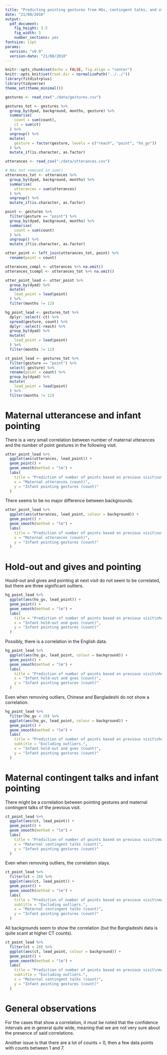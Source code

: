 ```yaml
---
title: "Predicting pointing gestures from HGs, contingent talks, and utterances"
date: "21/08/2018"
output:
  pdf_document:
    fig_height: 3.5
    fig_width: 5
    number_sections: yes
fontsize: 11pt
params:
  version: "v0.9"
  version-date: "21/08/2018"
---
```


```r
knitr::opts_chunk$set(echo = FALSE, fig.align = "center")
knitr::opts_knit$set(root.dir = normalizePath("../../"))
library(fitdistrplus)
library(tidyverse)
theme_set(theme_minimal())
```

```r
gestures <- read_csv("./data/gestures.csv")

gestures_tot <- gestures %>%
  group_by(dyad, background, months, gesture) %>%
  summarise(
    count = sum(count),
    ct = sum(ct)
  ) %>%
  ungroup() %>%
  mutate(
    gesture = factor(gesture, levels = c("reach", "point", "ho_gv"))
  ) %>%
  mutate_if(is.character, as.factor)

utterances <- read_csv("./data/utterances.csv")

# NAs not removed in sum()
utterances_tot <- utterances %>%
  group_by(dyad, background, months) %>%
  summarise(
    utterances = sum(utterances)
  ) %>%
  ungroup() %>%
  mutate_if(is.character, as.factor)

point <- gestures %>%
  filter(gesture == "point") %>%
  group_by(dyad, background, months) %>%
  summarise(
    count = sum(count)
  ) %>%
  ungroup() %>%
  mutate_if(is.character, as.factor)

utter_point <- left_join(utterances_tot, point) %>%
  rename(point = count)

utterances_compl <- utterances %>% na.omit()
utterances_tcompl <- utterances_tot %>% na.omit()

utter_point_lead <- utter_point %>%
  group_by(dyad) %>%
  mutate(
    lead_point = lead(point)
  ) %>%
  filter(months != 12)

hg_point_lead <- gestures_tot %>%
  dplyr::select(-ct) %>%
  spread(gesture, count) %>%
  dplyr::select(-reach) %>%
  group_by(dyad) %>%
  mutate(
    lead_point = lead(point)
  ) %>%
  filter(months != 12)

ct_point_lead <- gestures_tot %>%
  filter(gesture == "point") %>%
  select(-gesture) %>%
  rename(point = count) %>%
  group_by(dyad) %>%
  mutate(
    lead_point = lead(point)
  ) %>%
  filter(months != 12)
```

# Maternal utterancese and infant pointing

There is a very small correlation between number of maternal utterances and the number of point gestures in the following visit.

```r
utter_point_lead %>%
  ggplot(aes(utterances, lead_point)) +
  geom_point() +
  geom_smooth(method = "lm") +
  labs(
    title = "Prediction of number of points based on previous visit\nutterances counts",
    x = "Maternal utterances (count)",
    y = "Infant pointing gestures (count)"
  )
```

There seems to be no major difference between backgrounds.

```r
utter_point_lead %>%
  ggplot(aes(utterances, lead_point, colour = background)) +
  geom_point() +
  geom_smooth(method = "lm") +
  labs(
    title = "Prediction of number of points based on previous visit\nutterances counts by background",
    x = "Maternal utterances (count)",
    y = "Infant pointing gestures (count)"
  )
```

# Hold-out and gives and pointing

Hould-out and gives and pointing at next visit do not seem to be correlated, but there are three significant outliers.

```r
hg_point_lead %>%
  ggplot(aes(ho_gv, lead_point)) +
  geom_point() +
  geom_smooth(method = "lm") +
  labs(
    title = "Prediction of number of points based on previous visit\nhould-out and gives",
    x = "Infant hold-out and gves (count)",
    y = "Infant pointing gestures (count)"
  )
```

Possibly, there is a correlation in the English data.

```r
hg_point_lead %>%
  ggplot(aes(ho_gv, lead_point, colour = background)) +
  geom_point() +
  geom_smooth(method = "lm") +
  labs(
    title = "Prediction of number of points based on previous visit\nhould-out and gives by background",
    x = "Infant hold-out and gves (count)",
    y = "Infant pointing gestures (count)"
  )
```

Even when removing outliers, Chinese and Bangladeshi do not show a correlation.

```r
hg_point_lead %>%
  filter(ho_gv < 20) %>%
  ggplot(aes(ho_gv, lead_point, colour = background)) +
  geom_point() +
  geom_smooth(method = "lm") +
  labs(
    title = "Prediction of number of points based on previous visit\nhould-out and gives by background",
    subtitle = "Excluding outliers.",
    x = "Infant hold-out and gves (count)",
    y = "Infant pointing gestures (count)"
  )
```

# Maternal contingent talks and infant pointing

There might be a correlation between pointing gestures and maternal contingent talks of the previous visit.

```r
ct_point_lead %>%
  ggplot(aes(ct, lead_point)) +
  geom_point() +
  geom_smooth(method = "lm") +
  labs(
    title = "Prediction of number of points based on previous visit\nmaternal contingent talks",
    x = "Maternal contingent talks (count)",
    y = "Infant pointing gestures (count)"
  )
```

Even when removing outliers, the correlation stays.

```r
ct_point_lead %>%
  filter(ct < 20) %>%
  ggplot(aes(ct, lead_point)) +
  geom_point() +
  geom_smooth(method = "lm") +
  labs(
    title = "Prediction of number of points based on previous visit\nmaternal contingent talks",
    subtitle = "Excluding outliers.",
    x = "Maternal contingent talks (count)",
    y = "Infant pointing gestures (count)"
  )
```

All backgrounds seem to show the correlation (but the Bangladeshi data is quite scant at higher CT counts).

```r
ct_point_lead %>%
  filter(ct < 20) %>%
  ggplot(aes(ct, lead_point, colour = background)) +
  geom_point() +
  geom_smooth(method = "lm") +
  labs(
    title = "Prediction of number of points based on previous visit\nmaternal contingent talks by background",
    subtitle = "Excluding outliers.",
    x = "Maternal contingent talks (count)",
    y = "Infant pointing gestures (count)"
  )
```

# General observations

For the cases that show a correlation, it must be noted that the confidence intervals are in general quite wide, meaning that we are not very sure about the presence of said correlations.

Another issue is that there are a lot of counts = 0, then a few data points with counts between 1 and 7.
